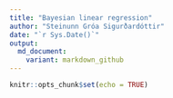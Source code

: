 ```yaml
---
title: "Bayesian linear regression"
author: "Steinunn Gróa Sigurðardóttir"
date: "`r Sys.Date()`"
output:
  md_document:
    variant: markdown_github
---
```


```r
knitr::opts_chunk$set(echo = TRUE)
```


